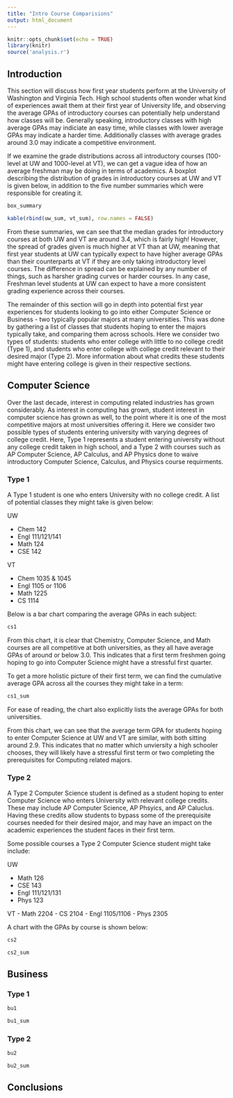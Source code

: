 ```yaml
---
title: "Intro Course Comparisions"
output: html_document
---
```


```r
knitr::opts_chunk$set(echo = TRUE)
library(knitr)
source('analysis.r')
```

## Introduction

This section will discuss how first year students perform at the University of Washington and Virginia Tech.
High school students often wonder what kind of experiences await them at their first year of University life, and observing the average GPAs of introductory courses can potentially help understand how classes will be. 
Generally speaking, introductory classes with high average GPAs may indiciate an easy time, while classes with lower average GPAs may indicate a harder time. Additionally classes with average grades around 3.0 may indicate a competitive environment.

If we examine the grade distributions across all introductory courses (100-level at UW and 1000-level at VT), we can get a vague idea of how an average freshman may be doing in terms of academics. A boxplot describing the distribution of grades in introductory courses at UW and VT is given below, in addition to the five number summaries which were responsible for creating it.

```r
box_summary

kable(rbind(uw_sum, vt_sum), row.names = FALSE)
```

From these summaries, we can see that the median grades for introductory courses at both UW and VT are around 3.4, which is fairly high! However, the spread of grades given is much higher at VT than at UW, meaning that first year students at UW can typically expect to have higher average GPAs than their counterparts at VT if they are only taking introductory level courses. The difference in spread can be explained by any number of things, such as harsher grading curves or harder courses. In any case, Freshman level students at UW can expect to have a more consistent grading experience across their courses.

The remainder of this section will go in depth into potential first year experiences for students looking to go into either Computer Science or Business - two typically popular majors at many universities. This was done by gathering a list of classes that students hoping to enter the majors typically take, and comparing them across schools. Here we consider two types of students: students who enter college with little to no college credit (Type 1), and students who enter college with college credit relevant to their desired major (Type 2). More information about what credits these students might have entering college is given in their respective sections.

## Computer Science

Over the last decade, interest in computing related industries has grown considerably. As interest in computing has grown, student interest in computer science has grown as well, to the point where it is one of the most competitive majors at most universities offering it. Here we consider two possible types of students entering university with varying degrees of college credit. Here, Type 1 represents a student entering university without any college credit taken in high school, and a Type 2 with courses such as AP Computer Science, AP Calculus, and AP Physics done to waive introductory Computer Science, Calculus, and Physics course requirments.

### Type 1

A Type 1 student is one who enters University with no college credit. A list of potential classes they might take is given below:

UW

  - Chem 142
  - Engl 111/121/141
  - Math 124
  - CSE 142
  
VT

  - Chem 1035 & 1045
  - Engl 1105 or 1106
  - Math 1225
  - CS 1114
  
Below is a bar chart comparing the average GPAs in each subject:

```r
cs1
```

From this chart, it is clear that Chemistry, Computer Science, and Math courses are all competitive at both universities, as they all have average GPAs of around or below 3.0. This indicates that a first term freshmen going hoping to go into Computer Science might have a stressful first quarter.

To get a more holistic picture of their first term, we can find the cumulative average GPA across all the courses they might take in a term:

```r
cs1_sum
```

For ease of reading, the chart also explicitly lists the average GPAs for both universities.

From this chart, we can see that the average term GPA for students hoping to enter Computer Science at UW and VT are similar, with both sitting around 2.9. This indicates that no matter which unviersity a high schooler chooses, they will likely have a stressful first term or two completing the prerequisites for Computing related majors.

### Type 2

A Type 2 Computer Science student is defined as a student hoping to enter Computer Science who enters University with relevant college credits. These may include AP Computer Science, AP Phsyics, and AP Caluclus. Having these credits allow students to bypass some of the prerequisite courses needed for their desired major, and may have an impact on the academic experiences the student faces in their first term.

Some possible courses a Type 2 Computer Science student might take include:

UW

  - Math 126
  - CSE 143
  - Engl 111/121/131
  - Phys 123
  
VT
  - Math 2204
  - CS 2104
  - Engl 1105/1106
  - Phys 2305

A chart with the GPAs by course is shown below:

```r
cs2
```

```r
cs2_sum
```

## Business

### Type 1

```r
bu1
```

```r
bu1_sum
```

### Type 2

```r
bu2
```

```r
bu2_sum
```

## Conclusions